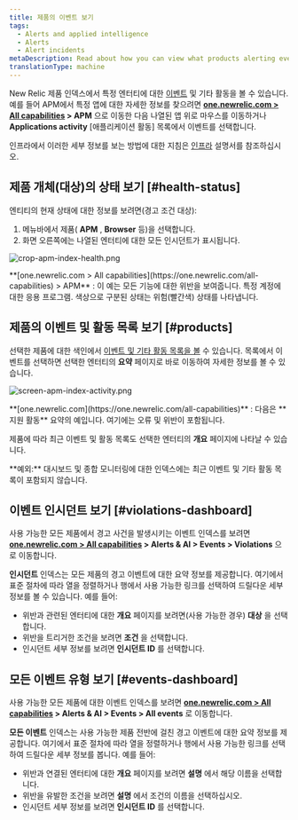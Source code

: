 ```yaml
---
title: 제품의 이벤트 보기
tags:
  - Alerts and applied intelligence
  - Alerts
  - Alert incidents
metaDescription: Read about how you can view what products alerting events originated from.
translationType: machine
---
```




New Relic 제품 인덱스에서 특정 엔터티에 대한 [이벤트](/docs/alerts/new-relic-alerts/getting-started/new-relic-alerts-concepts-workflow#terminology) 및 기타 활동을 볼 수 있습니다. 예를 들어 APM에서 특정 앱에 대한 자세한 정보를 찾으려면 **[one.newrelic.com > All capabilities](https://one.newrelic.com/all-capabilities) > APM** 으로 이동한 다음 나열된 앱 위로 마우스를 이동하거나 **Applications activity** \[애플리케이션 활동] 목록에서 이벤트를 선택합니다.

인프라에서 이러한 세부 정보를 보는 방법에 대한 지침은 [인프라](/docs/infrastructure/new-relic-infrastructure/infrastructure-alert-conditions/infrastructure-alerts-add-edit-or-view-host-alert-information#view-alerts) 설명서를 참조하십시오.

## 제품 개체(대상)의 상태 보기 [#health-status]

엔티티의 현재 상태에 대한 정보를 보려면(경고 조건 대상):

1. 메뉴바에서 제품( **APM** , **Browser** 등)을 선택합니다.
2. 화면 오른쪽에는 나열된 엔터티에 대한 모든 인시던트가 표시됩니다.

<img
  title="crop-apm-index-health.png"
  alt="crop-apm-index-health.png"
  src={accountsCropApmIndexHealth}
/>

<figcaption>
  **[one.newrelic.com > All capabilities](https://one.newrelic.com/all-capabilities) > APM** : 이 예는 모든 기능에 대한 위반을 보여줍니다. <InlinePopover type="apm"/>특정 계정에 대한 응용 프로그램. 색상으로 구분된 상태는 위험(빨간색) 상태를 나타냅니다.
</figcaption>

## 제품의 이벤트 및 활동 목록 보기 [#products]

선택한 제품에 대한 색인에서 [이벤트 및 기타 활동 목록을 볼](/docs/apm/applications-menu/monitoring/viewing-your-applications-list) 수 있습니다. 목록에서 이벤트를 선택하면 선택한 엔터티의 **요약** 페이지로 바로 이동하여 자세한 정보를 볼 수 있습니다.

<img
  title="screen-apm-index-activity.png"
  alt="screen-apm-index-activity.png"
  src={accountsApmIndexActivity}
/>

<figcaption>
  **[one.newrelic.com](https://one.newrelic.com/all-capabilities)** : 다음은 **지원 활동** 요약의 예입니다. 여기에는 오류 및 위반이 포함됩니다.
</figcaption>

제품에 따라 최근 이벤트 및 활동 목록도 선택한 엔터티의 **개요** 페이지에 나타날 수 있습니다.

<Callout variant="tip">
  **예외:** 대시보드 및 종합 모니터링에 대한 인덱스에는 최근 이벤트 및 기타 활동 목록이 포함되지 않습니다.
</Callout>

## 이벤트 인시던트 보기 [#violations-dashboard]

사용 가능한 모든 제품에서 경고 사건을 발생시키는 이벤트 인덱스를 보려면 **[one.newrelic.com > All capabilities](https://one.newrelic.com/all-capabilities) > Alerts & AI > Events > Violations** 으로 이동합니다.

**인시던트** 인덱스는 모든 제품의 경고 이벤트에 대한 요약 정보를 제공합니다. 여기에서 표준 절차에 따라 열을 정렬하거나 행에서 사용 가능한 링크를 선택하여 드릴다운 세부 정보를 볼 수 있습니다. 예를 들어:

* 위반과 관련된 엔터티에 대한 **개요** 페이지를 보려면(사용 가능한 경우) **대상** 을 선택합니다.
* 위반을 트리거한 조건을 보려면 **조건** 을 선택합니다.
* 인시던트 세부 정보를 보려면 **인시던트 ID** 를 선택합니다.

## 모든 이벤트 유형 보기 [#events-dashboard]

사용 가능한 모든 제품에 대한 이벤트 인덱스를 보려면 **[one.newrelic.com > All capabilities](https://one.newrelic.com/all-capabilities) > Alerts & AI > Events > All events** 로 이동합니다.

**모든 이벤트** 인덱스는 사용 가능한 제품 전반에 걸친 경고 이벤트에 대한 요약 정보를 제공합니다. 여기에서 표준 절차에 따라 열을 정렬하거나 행에서 사용 가능한 링크를 선택하여 드릴다운 세부 정보를 봅니다. 예를 들어:

* 위반과 연결된 엔터티에 대한 **개요** 페이지를 보려면 **설명** 에서 해당 이름을 선택합니다.
* 위반을 유발한 조건을 보려면 **설명** 에서 조건의 이름을 선택하십시오.
* 인시던트 세부 정보를 보려면 **인시던트 ID** 를 선택합니다.